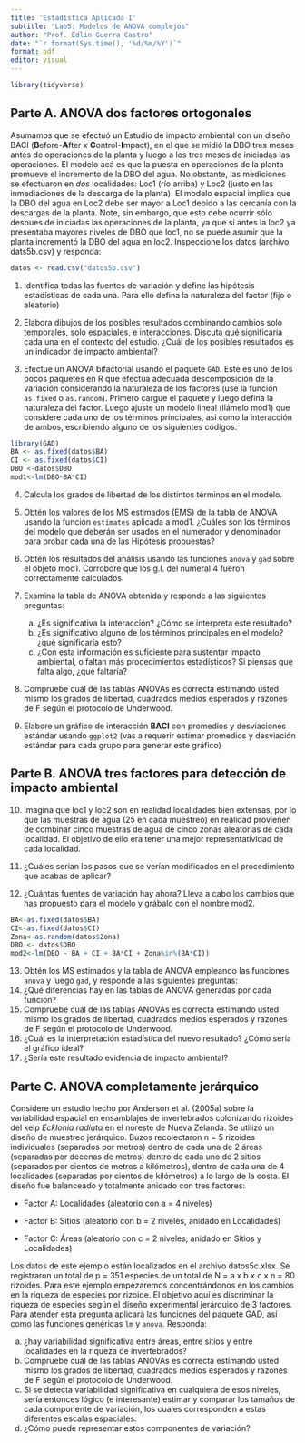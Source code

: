 ```yaml
---
title: 'Estadística Aplicada I'
subtitle: "Lab5: Modelos de ANOVA complejos"
author: "Prof. Edlin Guerra Castro"
date: "`r format(Sys.time(), '%d/%m/%Y')`"
format: pdf
editor: visual
---
```


```r
library(tidyverse)
```

## Parte A. ANOVA dos factores ortogonales

Asumamos que se efectuó un Estudio de impacto ambiental con un diseño BACI (**B**efore-**A**fter *x* **C**ontrol-**I**mpact), en el que se midió la DBO tres meses antes de operaciones de la planta y luego a los tres meses de iniciadas las operaciones. El modelo acá es que la puesta en operaciones de la planta promueve el incremento de la DBO del agua. No obstante, las mediciones se efectuaron en *dos* localidades: Loc1 (río arriba) y Loc2 (justo en las inmediaciones de la descarga de la planta). El modelo espacial implica que la DBO del agua en Loc2 debe ser mayor a Loc1 debido a las cercanía con la descargas de la planta. Note, sin embargo, que esto debe ocurrir sólo despues de iniciadas las operaciones de la planta, ya que si antes la loc2 ya presentaba mayores niveles de DBO que loc1, no se puede asumir que la planta incrementó la DBO del agua en loc2. Inspeccione los datos (archivo dats5b.csv) y responda:

```r
datos <- read.csv("datos5b.csv")
```

1.  Identifica todas las fuentes de variación y define las hipótesis estadísticas de cada una. Para ello defina la naturaleza del factor (fijo o aleatorio)

2.  Elabora dibujos de los posibles resultados combinando cambios solo temporales, solo espaciales, e interacciones. Discuta qué significaría cada una en el contexto del estudio. ¿Cuál de los posibles resultados es un indicador de impacto ambiental?

3.  Efectue un ANOVA bifactorial usando el paquete `GAD`. Este es uno de los pocos paquetes en R que efectúa adecuada descomposición de la variación considerando la naturaleza de los factores (use la función `as.fixed` o `as.random`). Primero cargue el paquete y luego defina la naturaleza del factor. Luego ajuste un modelo lineal (llámelo mod1) que considere cada uno de los términos principales, asi como la interacción de ambos, escribiendo alguno de los siguientes códigos.

```r
library(GAD)
BA <- as.fixed(datos$BA)
CI <- as.fixed(datos$CI)
DBO <-datos$DBO 
mod1<-lm(DBO~BA*CI)
```

4.  Calcula los grados de libertad de los distintos términos en el modelo.

5.  Obtén los valores de los MS estimados (EMS) de la tabla de ANOVA usando la función `estimates` aplicada a mod1. ¿Cuáles son los términos del modelo que deberán ser usados en el numerador y denominador para probar cada una de las Hipótesis propuestas?

6.  Obtén los resultados del análisis usando las funciones `anova` y `gad` sobre el objeto mod1. Corrobore que los g.l. del numeral 4 fueron correctamente calculados.

7.  Examina la tabla de ANOVA obtenida y responde a las siguientes preguntas:

    a)  ¿Es significativa la interacción? ¿Cómo se interpreta este resultado?
    b)  ¿Es significativo alguno de los términos principales en el modelo?¿qué significaría esto?
    c)  ¿Con esta información es suficiente para sustentar impacto ambiental, o faltan más procedimientos estadísticos? Si piensas que falta algo, ¿qué faltaría?

8.  Compruebe cuál de las tablas ANOVAs es correcta estimando usted mismo los grados de libertad, cuadrados medios esperados y razones de F según el protocolo de Underwood.

9.  Elabore un gráfico de interacción **BACI** con promedios y desviaciones estándar usando `ggplot2` (vas a requerir estimar promedios y desviación estándar para cada grupo para generar este gráfico)

## Parte B. ANOVA tres factores para detección de impacto ambiental

10. Imagina que loc1 y loc2 son en realidad localidades bien extensas, por lo que las muestras de agua (25 en cada muestreo) en realidad provienen de combinar cinco muestras de agua de cinco zonas aleatorias de cada localidad. El objetivo de ello era tener una mejor representatividad de cada localidad.

11. ¿Cuáles serian los pasos que se verían modificados en el procedimiento que acabas de aplicar?

12. ¿Cuántas fuentes de variación hay ahora? Lleva a cabo los cambios que has propuesto para el modelo y grábalo con el nombre mod2.

```r
BA<-as.fixed(datos$BA)
CI<-as.fixed(datos$CI)
Zona<-as.random(datos$Zona)
DBO <- datos$DBO
mod2<-lm(DBO ~ BA + CI + BA*CI + Zona%in%(BA*CI))
```

13. Obtén los MS estimados y la tabla de ANOVA empleando las funciones `anova` y luego `gad`, y responde a las siguientes preguntas:
14. ¿Qué diferencias hay en las tablas de ANOVA generadas por cada función?
15. Compruebe cuál de las tablas ANOVAs es correcta estimando usted mismo los grados de libertad, cuadrados medios esperados y razones de F según el protocolo de Underwood.
16. ¿Cuál es la interpretación estadística del nuevo resultado? ¿Cómo sería el gráfico ideal?
17. ¿Sería este resultado evidencia de impacto ambiental?

## Parte C. ANOVA completamente jerárquico

Considere un estudio hecho por Anderson et al. (2005a) sobre la variabilidad espacial en ensamblajes de invertebrados colonizando rizoides del kelp *Ecklonia radiata* en el noreste de Nueva Zelanda. Se utilizó un diseño de muestreo jerárquico. Buzos recolectaron n = 5 rizoides individuales (separados por metros) dentro de cada una de 2 áreas (separadas por decenas de metros) dentro de cada uno de 2 sitios (separados por cientos de metros a kilómetros), dentro de cada una de 4 localidades (separadas por cientos de kilómetros) a lo largo de la costa. El diseño fue balanceado y totalmente anidado con tres factores:

-   Factor A: Localidades (aleatorio con a = 4 niveles)

-   Factor B: Sitios (aleatorio con b = 2 niveles, anidado en Localidades)

-   Factor C: Áreas (aleatorio con c = 2 niveles, anidado en Sitios y Localidades)

Los datos de este ejemplo están localizados en el archivo datos5c.xlsx. Se registraron un total de p = 351 especies de un total de N = a x b x c x n = 80 rizoides. Para este ejemplo empezaremos concentrándonos en los cambios en la riqueza de especies por rizoide. El objetivo aquí es discriminar la riqueza de especies según el diseño experimental jerárquico de 3 factores. Para atender esta pregunta aplicará las funciones del paquete GAD, así como las funciones genéricas `lm` y `anova`. Responda:

a.  ¿hay variabilidad significativa entre áreas, entre sitios y entre localidades en la riqueza de invertebrados?
b.  Compruebe cuál de las tablas ANOVAs es correcta estimando usted mismo los grados de libertad, cuadrados medios esperados y razones de F según el protocolo de Underwood.
c.  Si se detecta variabilidad significativa en cualquiera de esos niveles, sería entonces lógico (e interesante) estimar y comparar los tamaños de cada componente de variación, los cuales corresponden a estas diferentes escalas espaciales.
d.  ¿Cómo puede representar estos componentes de variación?
